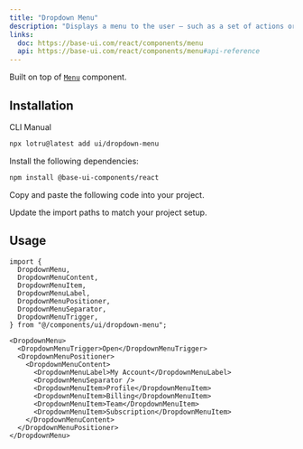 ```yaml
---
title: "Dropdown Menu"
description: "Displays a menu to the user — such as a set of actions or functions — triggered by a button."
links:
  doc: https://base-ui.com/react/components/menu
  api: https://base-ui.com/react/components/menu#api-reference
---
```


Built on top of [`Menu`](https://base-ui.com/react/components/menu) component.

<ComponentPreview id="examples/dropdown-menu-01" />

## Installation

<Tabs defaultValue="cli">

<TabsList>
  <TabsTrigger value="cli">CLI</TabsTrigger>
  <TabsTrigger value="manual">Manual</TabsTrigger>
  <TabsIndicator />
</TabsList>

<TabsContent value="cli">

```bash
npx lotru@latest add ui/dropdown-menu
```

</TabsContent>

<TabsContent value="manual">

<Steps>

<StepTitle>Install the following dependencies:</StepTitle>

```bash
npm install @base-ui-components/react
```

<StepTitle>Copy and paste the following code into your project.</StepTitle>

<ComponentSource id="ui/dropdown-menu" />

<StepTitle>Update the import paths to match your project setup.</StepTitle>

</Steps>

</TabsContent>

</Tabs>

## Usage

```tsx
import {
  DropdownMenu,
  DropdownMenuContent,
  DropdownMenuItem,
  DropdownMenuLabel,
  DropdownMenuPositioner,
  DropdownMenuSeparator,
  DropdownMenuTrigger,
} from "@/components/ui/dropdown-menu";
```

```tsx
<DropdownMenu>
  <DropdownMenuTrigger>Open</DropdownMenuTrigger>
  <DropdownMenuPositioner>
    <DropdownMenuContent>
      <DropdownMenuLabel>My Account</DropdownMenuLabel>
      <DropdownMenuSeparator />
      <DropdownMenuItem>Profile</DropdownMenuItem>
      <DropdownMenuItem>Billing</DropdownMenuItem>
      <DropdownMenuItem>Team</DropdownMenuItem>
      <DropdownMenuItem>Subscription</DropdownMenuItem>
    </DropdownMenuContent>
  </DropdownMenuPositioner>
</DropdownMenu>
```
